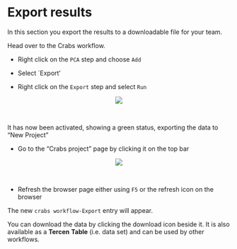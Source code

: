 # Export results
In this section you export the results to a downloadable file for your team. 

Head over to the Crabs workflow.

* Right click on the `PCA` step and choose `Add`

* Select `Export'

* Right click on the `Export` step and select `Run`

<center><img src="images/Click_on_export_run.png"></center>\

It has now been activated, showing a green status, exporting the data to "New Project" 

* Go to the "Crabs project" page by clicking it on the top bar

<center><img src="images/View_crabs_export_projectpage.png"></center>\

* Refresh the browser page either using `F5` or the refresh icon on the browser

The new `crabs workflow-Export` entry will appear.

You can download the data by clicking the download icon beside it. It is also available as a __Tercen__ **Table** (i.e. data set) and can be used by other workflows.

